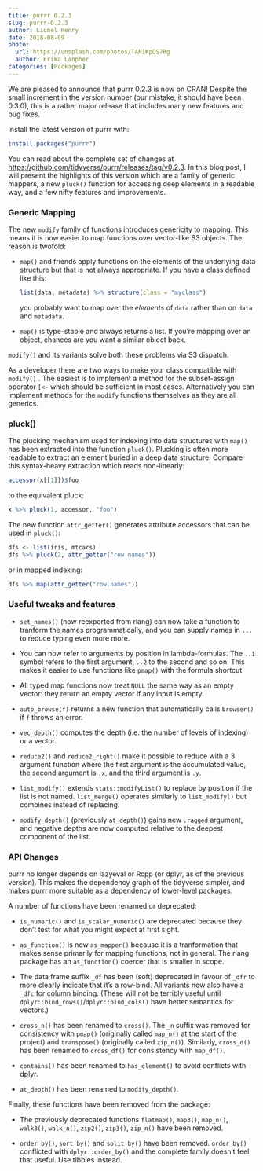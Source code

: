 ```yaml
---
title: purrr 0.2.3
slug: purrr-0.2.3
author: Lionel Henry
date: 2018-08-09
photo:
  url: https://unsplash.com/photos/TAN1KpDS7Rg
  author: Erika Lanpher
categories: [Packages]
---
```


We are pleased to announce that purrr 0.2.3 is now on CRAN! Despite
the small increment in the version number (our mistake, it should have
been 0.3.0), this is a rather major release that includes many new
features and bug fixes.

Install the latest version of purrr with:

```r
install.packages("purrr")
```

You can read about the complete set of changes
at <https://github.com/tidyverse/purrr/releases/tag/v0.2.3>. In this
blog post, I will present the highlights of this version which are a
family of generic mappers, a new `pluck()` function for accessing deep
elements in a readable way, and a few nifty features and improvements.


### Generic Mapping

The new `modify` family of functions introduces genericity to mapping.
This means it is now easier to map functions over vector-like S3
objects. The reason is twofold:

* `map()` and friends apply functions on the elements of the
  underlying data structure but that is not always appropriate. If you
  have a class defined like this:

  ```r
  list(data, metadata) %>% structure(class = "myclass")
  ```

  you probably want to map over the *elements* of `data` rather than on
  `data` and `metadata`.

* `map()` is type-stable and always returns a list. If you're mapping
  over an object, chances are you want a similar object back.

`modify()` and its variants solve both these problems via S3 dispatch.

As a developer there are two ways to make your class compatible with
`modify()` . The easiest is to implement a method for the
subset-assign operator `[<-` which should be sufficient in most
cases. Alternatively you can implement methods for the `modify`
functions themselves as they are all generics.


### pluck()

The plucking mechanism used for indexing into data structures with
`map()` has been extracted into the function `pluck()`. Plucking is
often more readable to extract an element buried in a deep data
structure. Compare this syntax-heavy extraction which reads
non-linearly:

```r
accessor(x[[1]])$foo
```

to the equivalent pluck:

```r
x %>% pluck(1, accessor, "foo")
```

The new function `attr_getter()` generates attribute accessors that
can be used in `pluck()`:

```r
dfs <- list(iris, mtcars)
dfs %>% pluck(2, attr_getter("row.names"))
```

or in mapped indexing:

```r
dfs %>% map(attr_getter("row.names"))
```


### Useful tweaks and features

* `set_names()` (now reexported from rlang) can now take a function to
  tranform the names programmatically, and you can supply names in
  `...` to reduce typing even more more.

* You can now refer to arguments by position in lambda-formulas. The
  `..1` symbol refers to the first argument, `..2` to the second and
  so on. This makes it easier to use functions like `pmap()` with the
  formula shortcut.

* All typed map functions now treat `NULL` the same way as an empty
  vector: they return an empty vector if any input is empty.

* `auto_browse(f)` returns a new function that automatically calls
  `browser()` if `f` throws an error.

* `vec_depth()` computes the depth (i.e. the number of levels of
  indexing) or a vector.

* `reduce2()` and `reduce2_right()` make it possible to reduce with a
  3 argument function where the first argument is the accumulated
  value, the second argument is `.x`, and the third argument is `.y`.

* `list_modify()` extends `stats::modifyList()` to replace by position
  if the list is not named. `list_merge()` operates similarly to
  `list_modify()` but combines instead of replacing.

* `modify_depth()` (previously `at_depth()`) gains new `.ragged`
  argument, and negative depths are now computed relative to the
  deepest component of the list.


### API Changes

purrr no longer depends on lazyeval or Rcpp (or dplyr, as of the
previous version). This makes the dependency graph of the tidyverse
simpler, and makes purrr more suitable as a dependency of lower-level
packages.

A number of functions have been renamed or deprecated:

* `is_numeric()` and `is_scalar_numeric()` are deprecated because they
  don't test for what you might expect at first sight.

* `as_function()` is now `as_mapper()` because it is a tranformation
  that makes sense primarily for mapping functions, not in general.
  The rlang package has an `as_function()` coercer that is smaller in
  scope.

* The data frame suffix `_df` has been (soft) deprecated in favour of
  `_dfr` to more clearly indicate that it's a row-bind. All variants
  now also have a `_dfc` for column binding. (These will not be
  terribly useful until `dplyr::bind_rows()`/`dplyr::bind_cols()` have
  better semantics for vectors.)

* `cross_n()` has been renamed to `cross()`. The `_n` suffix was
  removed for consistency with `pmap()` (originally called `map_n()`
  at the start of the project) and `transpose()` (originally called
  `zip_n()`). Similarly, `cross_d()` has been renamed to `cross_df()`
  for consistency with `map_df()`.

* `contains()` has been renamed to `has_element()` to avoid conflicts
  with dplyr.

* `at_depth()` has been renamed to `modify_depth()`.


Finally, these functions have been removed from the package:

* The previously deprecated functions `flatmap()`, `map3()`,
  `map_n()`, `walk3()`, `walk_n()`, `zip2()`, `zip3()`, `zip_n()` have
  been removed.

* `order_by()`, `sort_by()` and `split_by()` have been removed.
  `order_by()` conflicted with `dplyr::order_by()` and the complete
  family doesn't feel that useful. Use tibbles instead.
